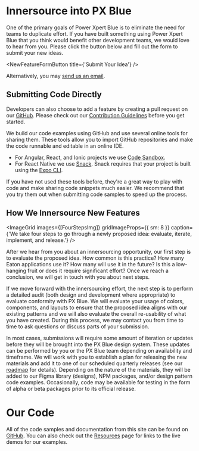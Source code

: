 
# Innersource into PX Blue

One of the primary goals of Power Xpert Blue is to eliminate the need for teams to duplicate effort. If you have built something using Power Xpert Blue that you think would benefit other development teams, we would love to hear from you. Please click the button below and fill out the form to submit your new ideas.

<NewFeatureFormButton title={'Submit Your Idea'} />

Alternatively, you may [send us an email](/community/contactus).

## Submitting Code Directly

Developers can also choose to add a feature by creating a pull request on our [GitHub](https://github.com/pxblue). Please check out our [Contribution Guidelines](https://github.com/pxblue/.github/blob/master/CONTRIBUTING.md) before you get started.

We build our code examples using GitHub and use several online tools for sharing them. These tools allow you to import GitHub repositories and make the code runnable and editable in an online IDE.

-   For Angular, React, and Ionic projects we use [Code Sandbox](https://codesandbox.io).
-   For React Native we use [Snack](https://snack.expo.io/). Snack requires that your project is built using the [Expo CLI](https://docs.expo.io/workflow/expo-cli/).

If you have not used these tools before, they're a great way to play with code and make sharing code snippets much easier. We recommend that you try them out when submitting code samples to speed up the process.

## How We Innersource New Features

<ImageGrid
    images={[FourStepsImg]}
    gridImageProps={{ sm: 8 }}
    caption={'We take four steps to go through a newly proposed idea: evaluate, iterate, implement, and release.'}
/>

After we hear from you about an innersourcing opportunity, our first step is to evaluate the proposed idea. How common is this practice? How many Eaton applications use it? How many will use it in the future? Is this a low-hanging fruit or does it require significant effort? Once we reach a conclusion, we will get in touch with you about next steps.

If we move forward with the innersourcing effort, the next step is to perform a detailed audit (both design and development where appropriate) to evaluate conformity with PX Blue. We will evaluate your usage of colors, components, and layouts to ensure that the proposed idea aligns with our existing patterns and we will also evaluate the overall re-usability of what you have created. During this process, we may contact you from time to time to ask questions or discuss parts of your submission.

In most cases, submissions will require some amount of iteration or updates before they will be brought into the PX Blue design system. These updates can be performed by you or the PX Blue team depending on availability and timeframe. We will work with you to establish a plan for releasing the new materials and add it to one of our scheduled quarterly releases (see our [roadmap](/roadmap) for details). Depending on the nature of the materials, they will be added to our Figma library (designs), NPM packages, and/or design pattern code examples. Occasionally, code may be available for testing in the form of alpha or beta packages prior to its official release.

<Divider />

# Our Code

All of the code samples and documentation from this site can be found on [GitHub](https://github.com/pxblue). You can also check out the [Resources](/resources) page for links to the live demos for our examples.
